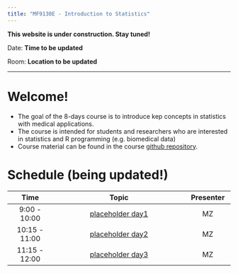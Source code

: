 ```yaml
---
title: "MF9130E - Introduction to Statistics"
---
```


**This website is under construction. Stay tuned!**

Date: **Time to be updated**

Room: **Location to be updated**

------------------


# Welcome!

-   The goal of the 8-days course is to introduce kep concepts in statistics with medical applications.
-   The course is intended for students and researchers who are interested in statistics and R programming (e.g. biomedical data)
-   Course material can be found in the course [github repository](https://github.com/ocbe-uio/teaching_mf9130e).


# Schedule (being updated!)

|     Time      |                  Topic                   |    Presenter     |
|:-------------:|:-----------------------------------------:|:-------------:|
| 9:00 - 10:00  | [placeholder day1](course_info/overview.qmd) | MZ |
| 10:15 - 11:00 |     [placeholder day2](course_info/overview.qmd)      | MZ |
| 11:15 - 12:00 |     [placeholder day3](course_info/overview.qmd)      | MZ |

